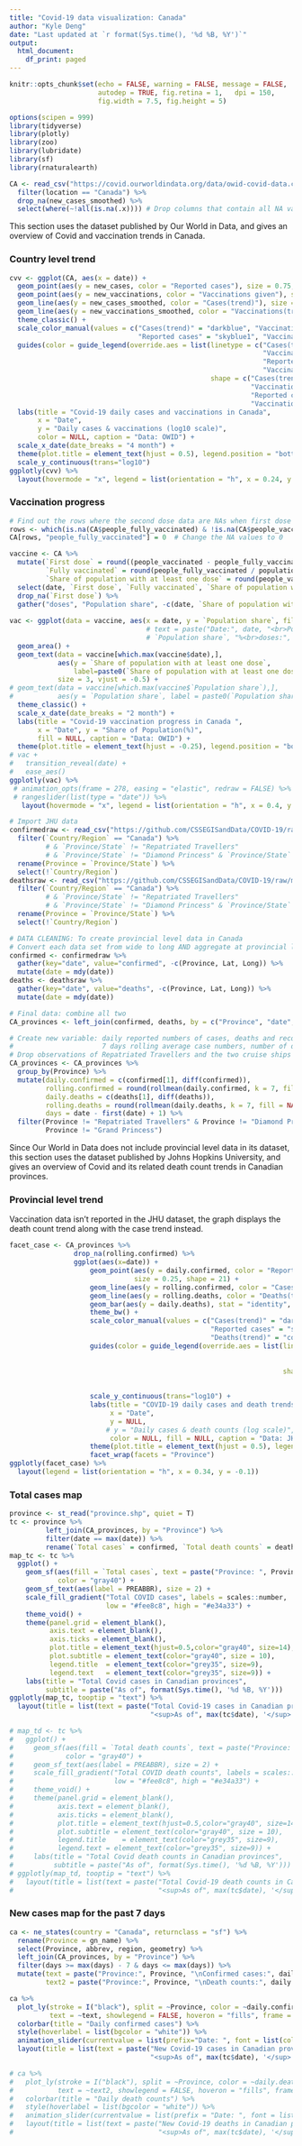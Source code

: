 ```yaml
---
title: "Covid-19 data visualization: Canada"
author: "Kyle Deng"
date: "Last updated at `r format(Sys.time(), '%d %B, %Y')`"
output: 
  html_document:
    df_print: paged
---
```


```r
knitr::opts_chunk$set(echo = FALSE, warning = FALSE, message = FALSE, 
                      autodep = TRUE, fig.retina = 1,	dpi = 150, 
                      fig.width = 7.5, fig.height = 5)

options(scipen = 999)
library(tidyverse)
library(plotly)
library(zoo)
library(lubridate)
library(sf)
library(rnaturalearth)

CA <- read_csv("https://covid.ourworldindata.org/data/owid-covid-data.csv") %>%
  filter(location == "Canada") %>%
  drop_na(new_cases_smoothed) %>%
  select(where(~!all(is.na(.x)))) # Drop columns that contain all NA values
```


This section uses the dataset published by Our World in Data, and gives an overview of Covid and vaccination trends in Canada.

### Country level trend
```r
cvv <- ggplot(CA, aes(x = date)) +
  geom_point(aes(y = new_cases, color = "Reported cases"), size = 0.75, shape = 21) +
  geom_point(aes(y = new_vaccinations, color = "Vaccinations given"), size = 0.75, shape = 21) +
  geom_line(aes(y = new_cases_smoothed, color = "Cases(trend)"), size = 1) +
  geom_line(aes(y = new_vaccinations_smoothed, color = "Vaccinations(trend)"), size = 1) +
  theme_classic() +
  scale_color_manual(values = c("Cases(trend)" = "darkblue", "Vaccinations(trend)" = "red",
                                "Reported cases" = "skyblue1", "Vaccinations given" = "pink1")) +
  guides(color = guide_legend(override.aes = list(linetype = c("Cases(trend)" = 1, 
                                                               "Vaccinations(trend)" = 1,
                                                               "Reported cases" = 0, 
                                                               "Vaccinations given" = 0),
                                                  shape = c("Cases(trend)" = NA, 
                                                            "Vaccinations(trend)" = NA,
                                                            "Reported cases" = 21, 
                                                            "Vaccinations given" = 21)))) +
  labs(title = "Covid-19 daily cases and vaccinations in Canada",
       x = "Date",
       y = "Daily cases & vaccinations (log10 scale)",
       color = NULL, caption = "Data: OWID") +
  scale_x_date(date_breaks = "4 month") +
  theme(plot.title = element_text(hjust = 0.5), legend.position = "bottom") +
  scale_y_continuous(trans="log10") 
ggplotly(cvv) %>%
  layout(hovermode = "x", legend = list(orientation = "h", x = 0.24, y = -0.2))
```


### Vaccination progress 
```r
# Find out the rows where the second dose data are NAs when first dose were given at the start of the vaccination process
rows <- which(is.na(CA$people_fully_vaccinated) & !is.na(CA$people_vaccinated))  
CA[rows, "people_fully_vaccinated"] = 0  # Change the NA values to 0

vaccine <- CA %>% 
  mutate(`First dose` = round((people_vaccinated - people_fully_vaccinated) / population * 100, 3),
         `Fully vaccinated` = round(people_fully_vaccinated / population  * 100, 3),
         `Share of population with at least one dose` = round(people_vaccinated / population * 100, 3)) %>%
  select(date, `First dose`, `Fully vaccinated`, `Share of population with at least one dose`) %>%
  drop_na(`First dose`) %>%
  gather("doses", "Population share", -c(date, `Share of population with at least one dose`))
  
vac <- ggplot(data = vaccine, aes(x = date, y = `Population share`, fill = doses)) +
                                  # text = paste("Date:", date, "<br>Population share:", 
                                  # `Population share`, "%<br>doses:", doses))) +
  geom_area() +
  geom_text(data = vaccine[which.max(vaccine$date),],
            aes(y = `Share of population with at least one dose`,
                label=paste0(`Share of population with at least one dose`, "%")),
            size = 3, vjust = -0.5) +
# geom_text(data = vaccine[which.max(vaccine$`Population share`),],
#           aes(y = `Population share`, label = paste0(`Population share`, "%")), size = 3, vjust = 1.25) +
  theme_classic() +
  scale_x_date(date_breaks = "2 month") +
  labs(title = "Covid-19 vaccination progress in Canada ", 
       x = "Date", y = "Share of Population(%)",
       fill = NULL, caption = "Data: OWID") +
  theme(plot.title = element_text(hjust = -0.25), legend.position = "bottom")
# vac +
#   transition_reveal(date) +
#   ease_aes()
ggplotly(vac) %>%
 # animation_opts(frame = 278, easing = "elastic", redraw = FALSE) %>%
 # rangeslider(list(type = "date")) %>%
   layout(hovermode = "x", legend = list(orientation = "h", x = 0.4, y = -0.2))
```


```r
# Import JHU data
confirmedraw <- read_csv("https://github.com/CSSEGISandData/COVID-19/raw/master/csse_covid_19_data/csse_covid_19_time_series/time_series_covid19_confirmed_global.csv") %>%
  filter(`Country/Region` == "Canada") %>%
         # & `Province/State` != "Repatriated Travellers"
         # & `Province/State` != "Diamond Princess" & `Province/State` != "Grand Princess") %>%
  rename(Province = `Province/State`) %>%
  select(!`Country/Region`)
deathsraw <- read_csv("https://github.com/CSSEGISandData/COVID-19/raw/master/csse_covid_19_data/csse_covid_19_time_series/time_series_covid19_deaths_global.csv") %>%
  filter(`Country/Region` == "Canada") %>% 
         # & `Province/State` != "Repatriated Travellers"
         # & `Province/State` != "Diamond Princess" & `Province/State` != "Grand Princess") %>%
  rename(Province = `Province/State`) %>%
  select(!`Country/Region`)

# DATA CLEANING: To create provincial level data in Canada
# Convert each data set from wide to long AND aggregate at provincial level  
confirmed <- confirmedraw %>%
  gather(key="date", value="confirmed", -c(Province, Lat, Long)) %>%
  mutate(date = mdy(date)) 
deaths <- deathsraw %>%
  gather(key="date", value="deaths", -c(Province, Lat, Long)) %>%
  mutate(date = mdy(date)) 

# Final data: combine all two
CA_provinces <- left_join(confirmed, deaths, by = c("Province", "date", "Lat", "Long"))

# Create new variable: daily reported numbers of cases, deaths and recovered cases, 
#                      7 days rolling average case numbers, number of days
# Drop observations of Repatriated Travellers and the two cruise ships from the provincial data
CA_provinces <- CA_provinces %>% 
  group_by(Province) %>% 
  mutate(daily.confirmed = c(confirmed[1], diff(confirmed)),
         rolling.confirmed = round(rollmean(daily.confirmed, k = 7, fill = NA, align = "right"), 3),
         daily.deaths = c(deaths[1], diff(deaths)),
         rolling.deaths = round(rollmean(daily.deaths, k = 7, fill = NA, align = "right"), 3),
         days = date - first(date) + 1) %>% 
  filter(Province != "Repatriated Travellers" & Province != "Diamond Princess" &
         Province != "Grand Princess")
```



Since Our World in Data does not include provincial level data in its dataset, this section uses the dataset published by Johns Hopkins University, and gives an overview of Covid and its related death count trends in Canadian provinces.  

### Provincial level trend
Vaccination data isn't reported in the JHU dataset, the graph displays the death count trend along with the case trend instead.
```r
facet_case <- CA_provinces %>%
                drop_na(rolling.confirmed) %>%
                ggplot(aes(x=date)) + 
                    geom_point(aes(y = daily.confirmed, color = "Reported cases"), 
                               size = 0.25, shape = 21) +
                    geom_line(aes(y = rolling.confirmed, color = "Cases(trend)"), size = 0.5) +
                    geom_line(aes(y = rolling.deaths, color = "Deaths(trend)"), size = 0.5) +             
                    geom_bar(aes(y = daily.deaths), stat = "identity", width = 0.1, fill = "red") +
                    theme_bw() +
                    scale_color_manual(values = c("Cases(trend)" = "darkblue", 
                                                  "Reported cases" = "skyblue1",
                                                  "Deaths(trend)" = "coral2")) +
                    guides(color = guide_legend(override.aes = list(linetype = c("Cases(trend)" = 1, 
                                                                                 "Reported cases" = 0,
                                                                                 "Deaths(trend" = 1),
                                                                    shape = c("Cases(trend)" = NA, 
                                                                              "Reported cases" = 21,
                                                                              "Deaths(trend)" = NA)))) +
                    scale_y_continuous(trans="log10") +
                    labs(title = "COVID-19 daily cases and death trends (log10 scale) in Canadian provinces",
                         x = "Date",
                         y = NULL,
                        # y = "Daily cases & death counts (log scale)",
                         color = NULL, fill = NULL, caption = "Data: JHU") +
                    theme(plot.title = element_text(hjust = 0.5), legend.position = "bottom") +
                    facet_wrap(facets = "Province")
ggplotly(facet_case) %>%
  layout(legend = list(orientation = "h", x = 0.34, y = -0.1))
```


### Total cases map
```r
province <- st_read("province.shp", quiet = T) 
tc <- province %>%
         left_join(CA_provinces, by = "Province") %>%
         filter(date == max(date)) %>% 
         rename(`Total cases` = confirmed, `Total death counts` = deaths) 
map_tc <- tc %>% 
  ggplot() +
    geom_sf(aes(fill = `Total cases`, text = paste("Province: ", Province)),
            color = "gray40") +
    geom_sf_text(aes(label = PREABBR), size = 2) +
    scale_fill_gradient("Total COVID cases", labels = scales::number, 
                        low = "#fee8c8", high = "#e34a33") +
    theme_void() +
    theme(panel.grid = element_blank(),
          axis.text = element_blank(),
          axis.ticks = element_blank(),
          plot.title = element_text(hjust=0.5,color="gray40", size=14),
          plot.subtitle = element_text(color="gray40", size = 10),
          legend.title	= element_text(color="grey35", size=9),
          legend.text	= element_text(color="grey35", size=9)) +
    labs(title = "Total Covid cases in Canadian provinces",
         subtitle = paste("As of", format(Sys.time(), '%d %B, %Y')))
ggplotly(map_tc, tooptip = "text") %>%
  layout(title = list(text = paste("Total Covid-19 cases in Canadian provinces<br>",
                                   "<sup>As of", max(tc$date), '</sup>')))
```


```r
# map_td <- tc %>% 
#   ggplot() +
#     geom_sf(aes(fill = `Total death counts`, text = paste("Province: ", Province)),
#             color = "gray40") +
#     geom_sf_text(aes(label = PREABBR), size = 2) +
#     scale_fill_gradient("Total COVID death counts", labels = scales::number, 
#                         low = "#fee8c8", high = "#e34a33") +
#     theme_void() +
#     theme(panel.grid = element_blank(),
#           axis.text = element_blank(),
#           axis.ticks = element_blank(),
#           plot.title = element_text(hjust=0.5,color="gray40", size=14),
#           plot.subtitle = element_text(color="gray40", size = 10),
#           legend.title	= element_text(color="grey35", size=9),
#           legend.text	= element_text(color="grey35", size=9)) +
#     labs(title = "Total Covid death counts in Canadian provinces",
#          subtitle = paste("As of", format(Sys.time(), '%d %B, %Y')))
# ggplotly(map_td, tooptip = "text") %>%
#   layout(title = list(text = paste("Total Covid-19 death counts in Canadian provinces<br>",
#                                    "<sup>As of", max(tc$date), '</sup>')))
```


### New cases map for the past 7 days
```r
ca <- ne_states(country = "Canada", returnclass = "sf") %>%
  rename(Province = gn_name) %>%
  select(Province, abbrev, region, geometry) %>%
  left_join(CA_provinces, by = "Province") %>%
  filter(days >= max(days) - 7 & days <= max(days)) %>%
  mutate(text = paste("Province:", Province, "\nConfirmed cases:", daily.confirmed),
         text2 = paste("Province:", Province, "\nDeath counts:", daily.deaths))

ca %>%
  plot_ly(stroke = I("black"), split = ~Province, color = ~daily.confirmed, colors = viridis::inferno(99),
          text = ~text, showlegend = FALSE, hoveron = "fills", frame = ~date) %>%
  colorbar(title = "Daily confirmed cases") %>%
  style(hoverlabel = list(bgcolor = "white")) %>%
  animation_slider(currentvalue = list(prefix="Date: ", font = list(color = "red"))) %>%
  layout(title = list(text = paste("New Covid-19 cases in Canadian provinces for the past 7 days<br>",
                                   "<sup>As of", max(tc$date), '</sup>')))
```


```r
# ca %>%
#   plot_ly(stroke = I("black"), split = ~Province, color = ~daily.deaths, colors = viridis::inferno(99),
#           text = ~text2, showlegend = FALSE, hoveron = "fills", frame = ~date) %>%
#   colorbar(title = "Daily death counts") %>%
#   style(hoverlabel = list(bgcolor = "white")) %>%
#   animation_slider(currentvalue = list(prefix = "Date: ", font = list(color = "red"))) %>%
#   layout(title = list(text = paste("New Covid-19 deaths in Canadian provinces for the past 7 days<br>",
#                                    "<sup>As of", max(tc$date), '</sup>')))
```

